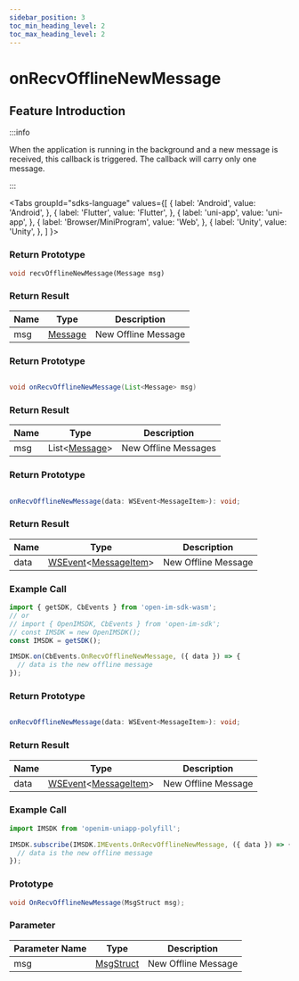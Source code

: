```yaml
---
sidebar_position: 3
toc_min_heading_level: 2
toc_max_heading_level: 2
---
```


# onRecvOfflineNewMessage

## Feature Introduction

:::info

When the application is running in the background and a new message is received, this callback is triggered. The callback will carry only one message.

:::

<Tabs
groupId="sdks-language"
values={[
{ label: 'Android', value: 'Android', },
{ label: 'Flutter', value: 'Flutter', },
{ label: 'uni-app', value: 'uni-app', },
{ label: 'Browser/MiniProgram', value: 'Web', },
{ label: 'Unity', value: 'Unity', },
]
}>

<TabItem value="Flutter">

### Return Prototype

```dart
void recvOfflineNewMessage(Message msg)
```

### Return Result

| Name | Type                                                   | Description     |
| ---- | ------------------------------------------------------ | --------------- |
| msg  | [Message](/class/message/messageInfo.mdx) | New Offline Message |

</TabItem>

<TabItem value="iOS">

### Return Prototype

</TabItem>

<TabItem value="Android">

```java showLineNumbers

void onRecvOfflineNewMessage(List<Message> msg)

```

### Return Result

| Name | Type                                                   | Description     |
| ---- | ------------------------------------------------------ | --------------- |
| msg  | List<[Message](/class/message/messageInfo.mdx)> | New Offline Messages |

</TabItem>

<TabItem value="Web">

### Return Prototype

```ts showLineNumbers

onRecvOfflineNewMessage(data: WSEvent<MessageItem>): void;

```

### Return Result

| Name | Type                                                                                            | Description     |
| ---- | ----------------------------------------------------------------------------------------------- | --------------- |
| data | [WSEvent](/class/response.mdx)<[MessageItem](/class/message/messageInfo.mdx)> | New Offline Message |

### Example Call

```js showLineNumbers
import { getSDK, CbEvents } from 'open-im-sdk-wasm';
// or
// import { OpenIMSDK, CbEvents } from 'open-im-sdk';
// const IMSDK = new OpenIMSDK();
const IMSDK = getSDK();

IMSDK.on(CbEvents.OnRecvOfflineNewMessage, ({ data }) => {
  // data is the new offline message
});
```

</TabItem>

<TabItem value="uni-app">

### Return Prototype

```ts showLineNumbers

onRecvOfflineNewMessage(data: WSEvent<MessageItem>): void;

```

### Return Result

| Name | Type                                                                                            | Description     |
| ---- | ----------------------------------------------------------------------------------------------- | --------------- |
| data | [WSEvent](/class/response.mdx)<[MessageItem](/class/message/messageInfo.mdx)> | New Offline Message |

### Example Call

```js showLineNumbers
import IMSDK from 'openim-uniapp-polyfill';

IMSDK.subscribe(IMSDK.IMEvents.OnRecvOfflineNewMessage, ({ data }) => {
  // data is the new offline message
});
```

</TabItem>

<TabItem value="Unity">

### Prototype

```C#
void OnRecvOfflineNewMessage(MsgStruct msg);
```

###  Parameter

| Parameter Name  | Type                                                     | Description       |
| ---- | -------------------------------------------------------- | ---------- |
| msg  | [MsgStruct](/class/message/messageInfo.mdx) | New Offline Message |

</TabItem>

</Tabs>